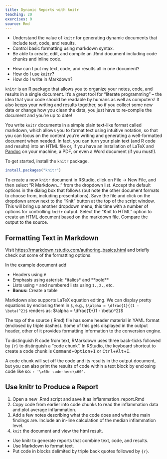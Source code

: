 ```yaml
---
title: Dynamic Reports with knitr
teaching: 20
exercises: 0
source: Rmd
---
```


::::::::::::::::::::::::::::::::::::::: objectives

- Understand the value of `knitr` for generating dynamic documents that include text, code, and results.
- Control basic formatting using markdown syntax.
- Be able to create, edit, and compile an .Rmd document including code chunks and inline code.

::::::::::::::::::::::::::::::::::::::::::::::::::

:::::::::::::::::::::::::::::::::::::::: questions

- How can I put my text, code, and results all in one document?
- How do I use `knitr`?
- How do I write in Markdown?

::::::::::::::::::::::::::::::::::::::::::::::::::

`knitr` is an R package that allows you to organize your notes, code, and results in a single document. It's a great tool for "literate programming" -- the idea that your code should be readable by humans as well as computers! It also keeps your writing and results together, so if you collect some new data or change how you clean the data, you just have to re-compile the document and you're up to date!

You write `knitr` documents in a simple plain text-like format called markdown, which allows you to format text using intuitive notation, so that you can focus on the content you're writing and generating a well-formatted document when needed. In fact, you can turn your plain text (and R code and results) into an HTML file or, if you have an installation of LaTeX and [Pandoc][pandoc] on your machine, a PDF, or even a Word document (if you must!).

To get started, install the `knitr` package.

```r
install.packages("knitr")
```

To create a new `knitr` document in RStudio, click on File -> New File, and then select "R Markdown..." from the dropdown list. Accept the default options in the dialog box that follows (but note the other document formats to choose from, including presentations). Save the file and click on the dropdown arrow next to the "Knit" button at the top of the script window. This will bring up another dropdown menu, this time with a number of options for controlling `knitr` output. Select the "Knit to HTML" option to create an HTML document based on the markdown file. Compare the output to the source.

:::::::::::::::::::::::::::::::::::::::  challenge

## Formatting Text in Markdown

Visit [https://rmarkdown.rstudio.com/authoring\_basics.html](https://rmarkdown.rstudio.com/authoring_basics.html) and briefly check out some of the formatting options.

In the example document add

- Headers using `#`
- Emphasis using asterisk: \*italics\* and \*\*bold\*\*
- Lists using `*` and numbered lists using `1.`, `2.`, etc.
- **Bonus:** Create a table
  

::::::::::::::::::::::::::::::::::::::::::::::::::

Markdown also supports LaTeX equation editing.
We can display pretty equations by enclosing them in `$`,
e.g., `$\alpha = \dfrac{1}{(1 - \beta)^2}$` renders as:
$\alpha = \dfrac{1}{(1 - \beta)^2}$

The top of the source (.Rmd) file has some header material in YAML format (enclosed by triple dashes).
Some of this gets displayed in the output header, other of it provides formatting information to the conversion engine.

To distinguish R code from text, RMarkdown uses three back-ticks followed by `{r}` to distinguish a "code chunk".
In RStudio, the keyboard shortcut to create a code chunk is <kbd>Command</kbd>\+<kbd>Option</kbd>\+<kbd>I</kbd> or <kbd>Ctrl</kbd>\+<kbd>Alt</kbd>\+<kbd>I</kbd>.

A code chunk will set off the code and its results in the output document,
but you can also print the results of code within a text block by enclosing code like so: ```r '\x60r code-here\x60'```.

:::::::::::::::::::::::::::::::::::::::  challenge

## Use knitr to Produce a Report

1. Open a new .Rmd script and save it as inflammation\_report.Rmd
2. Copy code from earlier into code chunks to read the inflammation data and plot average inflammation.
3. Add a few notes describing what the code does and what the main findings are. Include an in-line calculation of the median inflammation level.
4. `knit` the document and view the html result.
  

::::::::::::::::::::::::::::::::::::::::::::::::::

[pandoc]: https://pandoc.org/

:::::::::::::::::::::::::::::::::::::::: keypoints

- Use knitr to generate reports that combine text, code, and results.
- Use Markdown to format text.
- Put code in blocks delimited by triple back quotes followed by `{r}`.

::::::::::::::::::::::::::::::::::::::::::::::::::


